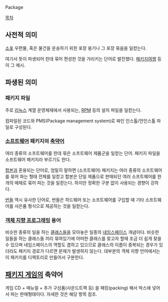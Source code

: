 Package

[[목차]]
== 사전적 의미 ==
[[소포]] 우편물, 혹은 물건을 운송하기 위한 포장 용기나 그 포장 묶음을 일컫는다.

여기서 뜻이 파생되어 한데 묶어 편성한 것을 가리키는 단어로 발전했다. [[패키지여행]] 등이 그 예시.

== 파생된 의미 ==
=== 패키지 파일 ===
주로 [[리눅스]] 계열 운영체재에서 사용되는, [[RPM]] 등의 설치 파일을 일컫는다.

컴파일된 코드와 PMS(Package management system)로 짜인 인스톨/언인스톨 파일로 구성된다.

=== [[소프트웨어]] 패키지의 [[축약어]] ===
여러 종류의 소프트웨어를 한데 묶은 소프트웨어 제품군을 일컫는 단어.
패키지 파일을 소프트웨어 패키지라 부르기도 한다.

[[합본]]과 혼용되는 단어로, 엄밀히 말하면 (소프트웨어) 패키지는 여러 종류의 소프트웨어를 묶어 파는 형태 전체를 일컫고 합본은 단일 제품으로 판매되던 여러 소프트웨어를 한 개의 매체로 묶어 파는 것을 일컫는다. 하지만 정확한 구분 없이 사용되는 경향이 강하다.

[[번들]] 역시 유사한 단어로, 번들은 하드웨어 또는 소프트웨어를 구입할 때 기타 소프트웨어를 사은품 형식으로 제공하는 것을 일컫는다.

=== [[객체 지향 프로그래밍]] 용어 ===
비슷한 종류의 일을 하는 [[클래스]]들을 모아놓은 일종의 [[네임스페이스]] 개념이다. 비슷한 일들을 하는 클래스들 끼리 묶여있기에 어떠한 클래스를 찾고자 할때 조금 더 쉽게 찾을 수 있으며 네임스페이스의 역할도 겸하고 있으므로 클래스의 이름이 중복되는 경우가 있더라도 패키지 경로가 다르면 문제가 발생하지 않는다. 대부분의 객체 지향 언어에서는 이 패키지를 디렉토리로 만들어서 구분한다.

== [[패키지 게임]]의 축약어 ==
게임 CD + 매뉴얼 + 추가 구성품(사운드트랙 등) 을 패킹(packing) 해서 박스에 넣어서 파는 판매형태이다. 자세한 것은 해당 항목 참조.
